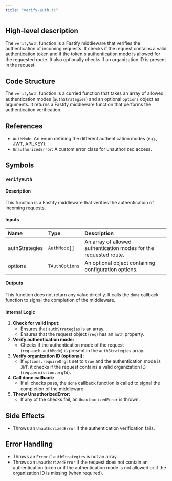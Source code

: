 ```yaml
---
title: "verify-auth.ts"
---
```


## High-level description
The `verifyAuth` function is a Fastify middleware that verifies the authentication of incoming requests. It checks if the request contains a valid authentication token and if the token's authentication mode is allowed for the requested route. It also optionally checks if an organization ID is present in the request.

## Code Structure
The `verifyAuth` function is a curried function that takes an array of allowed authentication modes (`authStrategies`) and an optional `options` object as arguments. It returns a Fastify middleware function that performs the authentication verification.

## References
- `AuthMode`: An enum defining the different authentication modes (e.g., JWT, API_KEY).
- `UnauthorizedError`: A custom error class for unauthorized access.

## Symbols

### `verifyAuth`
#### Description
This function is a Fastify middleware that verifies the authentication of incoming requests.

#### Inputs
| Name | Type | Description |
|:-----|:-----|:------------|
| authStrategies | `AuthMode[]` | An array of allowed authentication modes for the requested route. |
| options | `TAuthOptions` | An optional object containing configuration options. |

#### Outputs
This function does not return any value directly. It calls the `done` callback function to signal the completion of the middleware.

#### Internal Logic
1. **Check for valid input:**
   - Ensures that `authStrategies` is an array.
   - Ensures that the request object (`req`) has an `auth` property.
2. **Verify authentication mode:**
   - Checks if the authentication mode of the request (`req.auth.authMode`) is present in the `authStrategies` array.
3. **Verify organization ID (optional):**
   - If `options.requireOrg` is set to `true` and the authentication mode is `JWT`, it checks if the request contains a valid organization ID (`req.permission.orgId`).
4. **Call done callback:**
   - If all checks pass, the `done` callback function is called to signal the completion of the middleware.
5. **Throw UnauthorizedError:**
   - If any of the checks fail, an `UnauthorizedError` is thrown.

## Side Effects
- Throws an `UnauthorizedError` if the authentication verification fails.

## Error Handling
- Throws an `Error` if `authStrategies` is not an array.
- Throws an `UnauthorizedError` if the request does not contain an authentication token or if the authentication mode is not allowed or if the organization ID is missing (when required).
